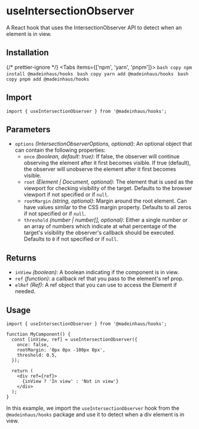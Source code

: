 # useIntersectionObserver

A React hook that uses the IntersectionObserver API to detect when an element is in view.

## Installation


{/* prettier-ignore */}
<Tabs items={['npm', 'yarn', 'pnpm']}>
    <Tab>
        ```bash copy
        npm install @madeinhaus/hooks
        ```
    </Tab>
    <Tab>
        ```bash copy
        yarn add @madeinhaus/hooks
        ```
    </Tab>
    <Tab>
        ```bash copy
        pnpm add @madeinhaus/hooks
        ```
    </Tab>
</Tabs>

## Import

```tsx copy
import { useIntersectionObserver } from '@madeinhaus/hooks';
```

## Parameters
- `options` _(IntersectionObserverOptions, optional)_: An optional object that can contain the following properties:
    - `once` _(boolean, default: true)_: If false, the observer will continue observing the element after it first becomes visible. If true (default), the observer will unobserve the element after it first becomes visible.
    - `root` _(Element | Document, optional)_: The element that is used as the viewport for checking visibility of the target. Defaults to the browser viewport if not specified or if `null`.
    - `rootMargin` _(string, optional)_: Margin around the root element. Can have values similar to the CSS margin property. Defaults to all zeros if not specified or if `null`.
    - `threshold` _(number | number[], optional)_: Either a single number or an array of numbers which indicate at what percentage of the target's visibility the observer's callback should be executed. Defaults to `0` if not specified or if `null`.

## Returns
- `inView` _(boolean)_: A boolean indicating if the component is in view.
- `ref` _(function)_: a callback ref that you pass to the element's ref prop.
- `elRef` _(Ref)_: A ref object that you can use to access the Element if needed.

## Usage

```tsx copy
import { useIntersectionObserver } from '@madeinhaus/hooks';

function MyComponent() {
  const [inView, ref] = useIntersectionObserver({
    once: false,
    rootMargin: '0px 0px -100px 0px',
    threshold: 0.5,
  });

  return (
    <div ref={ref}>
      {inView ? 'In view' : 'Not in view'}
    </div>
  );
}
```

In this example, we import the `useIntersectionObserver` hook from the `@madeinhaus/hooks` package and use it to detect when a div element is in view.